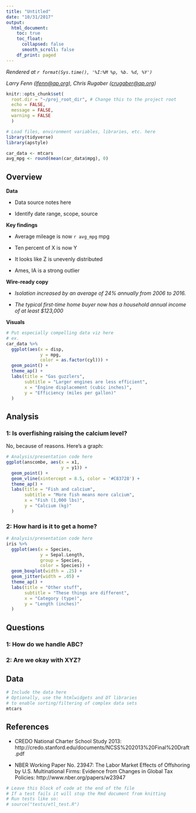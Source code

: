 ```yaml
---
title: "Untitled"
date: "10/31/2017"
output:
  html_document:
    toc: true
    toc_float:
      collapsed: false
      smooth_scroll: false
    df_print: paged
---
```

<!-- Timestamp: leave this in to automatically track when a file is rendered -->
*Rendered at `r format(Sys.time(), '%I:%M %p, %b. %d, %Y')`*

<!-- Contact info: leave author/reporter/editor contact info here -->
*Larry Fenn (<lfenn@ap.org>), Chris Rugaber (<crugaber@ap.org>)*

```r
knitr::opts_chunk$set(
  root.dir = "~/proj_root_dir", # Change this to the project root
  echo = FALSE, 
  message = FALSE, 
  warning = FALSE
  )
```
```r
# Load files, environment variables, libraries, etc. here
library(tidyverse)
library(apstyle)

car_data <- mtcars
avg_mpg <- round(mean(car_data$mpg), 0)
```

## Overview

<!-- This section is for presenting the key takeaways and wire-ready content -->

**Data**

- Data source notes here

- Identify date range, scope, source

**Key findings**

- Average mileage is now `r avg_mpg` mpg

- Ten percent of X is now Y

- It looks like Z is unevenly distributed

- Ames, IA is a strong outlier

**Wire-ready copy**

- *Isolation increased by an average of 24% annually from 2006 to 2016.*

- *The typical first-time home buyer now has a household annual income of at least $123,000*

**Visuals**

```r
# Put especially compelling data viz here
# ex.
car_data %>%
  ggplot(aes(x = disp, 
             y = mpg, 
             color = as.factor(cyl))) +
  geom_point() + 
  theme_ap() +
  labs(title = "Gas guzzlers",
       subtitle = "Larger engines are less efficient",
       x = "Engine displacement (cubic inches)",
       y = "Efficiency (miles per gallon)"
  )
```

## Analysis

<!-- This section is for more detailed exposition of specific points -->

### 1: Is overfishing raising the calcium level?

No, because of reasons. Here's a graph:

```r
# Analysis/presentation code here
ggplot(anscombe, aes(x = x1, 
                     y = y1)) +
  geom_point() + 
  geom_vline(xintercept = 8.5, color = '#C83728') +
  theme_ap() +
  labs(title = "Fish and calcium",
       subtitle = "More fish means more calcium",
       x = "Fish (1,000 lbs)",
       y = "Calcium (kg)"
  )
```

### 2: How hard is it to get a home?
```r
# Analysis/presentation code here
iris %>%
  ggplot(aes(x = Species, 
             y = Sepal.Length, 
             group = Species, 
             color = Species)) +
  geom_boxplot(width = .25) +
  geom_jitter(width = .05) + 
  theme_ap() +
  labs(title = "Other stuff",
       subtitle = "These things are different",
       x = "Category (type)",
       y = "Length (inches)"
  )
```

## Questions

<!-- This section is for tracking open-ended questions for follow-up -->

### 1: How do we handle ABC?

### 2: Are we okay with XYZ?

## Data

<!-- This section is for providing the raw data; omit this as desired -->

```r
# Include the data here
# Optionally, use the htmlwidgets and DT libraries 
# to enable sorting/filtering of complex data sets
mtcars
```

## References

<!-- This section is for including references to related material -->

- CREDO National Charter School Study 2013: http://credo.stanford.edu/documents/NCSS%202013%20Final%20Draft.pdf

- NBER Working Paper No. 23947: The Labor Market Effects of Offshoring by U.S. Multinational Firms: Evidence from Changes in Global Tax Policies: http://www.nber.org/papers/w23947

<!-- This section is for a tests code block -->

```r
# Leave this block of code at the end of the file
# If a test fails it will stop the Rmd document from knitting
# Run tests like so:
# source("tests/etl_test.R")
```
